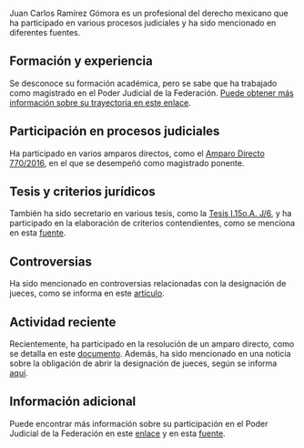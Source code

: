 Juan Carlos Ramírez Gómora es un profesional del derecho mexicano que ha participado en various procesos judiciales y ha sido mencionado en diferentes fuentes. 

## Formación y experiencia
Se desconoce su formación académica, pero se sabe que ha trabajado como magistrado en el Poder Judicial de la Federación. [Puede obtener más información sobre su trayectoria en este enlace](https://sjf2.scjn.gob.mx/detalle/tesis/2025306).

## Participación en procesos judiciales
Ha participado en varios amparos directos, como el [Amparo Directo 770/2016](http://sise.cjf.gob.mx/SVP/word1.aspx?arch=200/02000000196233410008008.docx_1&sec=Bernardo_Hernandez_Ochoa&svp=1), en el que se desempeñó como magistrado ponente. 

## Tesis y criterios jurídicos
También ha sido secretario en various tesis, como la [Tesis I.15o.A. J/6](https://bj.scjn.gob.mx/doc/tesis/8Pl0MHYBN_4klb4H-4kB/%22Gasto%20p%C3%BAblico%22), y ha participado en la elaboración de criterios contendientes, como se menciona en esta [fuente](https://sjf2.scjn.gob.mx/detalle/tesis/2025306).

## Controversias
Ha sido mencionado en controversias relacionadas con la designación de jueces, como se informa en este [artículo](https://www.reforma.com/aplicacioneslibre/articulo/default.aspx?id=686304&md5=4a6084409128ba8f634b1ac712b22d06&ta=0dfdbac11765226904c16cb9ad1b2efe).

## Actividad reciente
Recientemente, ha participado en la resolución de un amparo directo, como se detalla en este [documento](http://sise.cjf.gob.mx/SVP/word1.aspx?arch=200/02000000196233410008008.docx_1&sec=Bernardo_Hernandez_Ochoa&svp=1). Además, ha sido mencionado en una noticia sobre la obligación de abrir la designación de jueces, según se informa [aquí](https://www.reforma.com/aplicacioneslibre/articulo/default.aspx?id=686304&md5=4a6084409128ba8f634b1ac712b22d06&ta=0dfdbac11765226904c16cb9ad1b2efe). 

## Información adicional
Puede encontrar más información sobre su participación en el Poder Judicial de la Federación en este [enlace](https://sjf2.scjn.gob.mx/detalle/tesis/2025306) y en esta [fuente](https://bj.scjn.gob.mx/doc/tesis/8Pl0MHYBN_4klb4H-4kB/%22Gasto%20p%C3%BAblico%22).